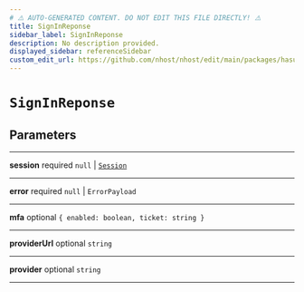 ```yaml
---
# ⚠️ AUTO-GENERATED CONTENT. DO NOT EDIT THIS FILE DIRECTLY! ⚠️
title: SignInReponse
sidebar_label: SignInReponse
description: No description provided.
displayed_sidebar: referenceSidebar
custom_edit_url: https://github.com/nhost/nhost/edit/main/packages/hasura-auth-js/src/utils/types.ts#L102
---
```


# `SignInReponse`

## Parameters

---

**<span className="parameter-name">session</span>** <span className="optional-status">required</span> `null` | [`Session`](/reference/docgen/javascript/auth/types/session)

---

**<span className="parameter-name">error</span>** <span className="optional-status">required</span> `null` | `ErrorPayload`

---

**<span className="parameter-name">mfa</span>** <span className="optional-status">optional</span> `{ enabled: boolean, ticket: string }`

---

**<span className="parameter-name">providerUrl</span>** <span className="optional-status">optional</span> `string`

---

**<span className="parameter-name">provider</span>** <span className="optional-status">optional</span> `string`

---
